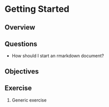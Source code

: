 # Getting Started

## Overview

## Questions

* How should I start an rmarkdown document?

## Objectives

## Exercise {.exercise}

1. Generic exercise
